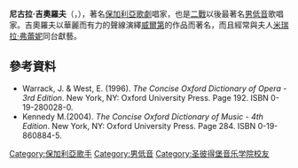 '''尼古拉·吉奧羅夫'''（{{lang|bg|'''Николай Гяуров'''}}，{{bd|1929年|9月13日|2004年|6月2日|catIdx=F}}），著名[[保加利亞|保加利亞]][[歌劇|歌劇]]唱家，也是[[二戰|二戰]]以後最著名[[男低音|男低音]]歌唱家。吉奧羅夫以華麗而有力的聲線演繹[[威爾第|威爾第]]的作品而著名，而且經常與夫人[[米瑞拉·弗蕾妮|米瑞拉·弗蕾妮]]同台獻藝。

== 參考資料 ==
<div class="references-small">
* Warrack, J. & West, E. (1996). ''The Concise Oxford Dictionary of Opera - 3rd Edition''. New York, NY: Oxford University Press. Page 192. ISBN 0-19-280028-0.
* Kennedy M.(2004). ''The Concise Oxford Dictionary of Music - 4th Edition''. New York, NY: Oxford University Press. Page 284. ISBN 0-19-860884-5.
</div>

{{singer-stub}}
{{opera-stub}}

{{Authority control}}
{{DEFAULTSORT:Gyaurov, Nikolay}}
[[Category:保加利亞歌手|Category:保加利亞歌手]]
[[Category:男低音|Category:男低音]]
[[Category:圣彼得堡音乐学院校友|Category:圣彼得堡音乐学院校友]]